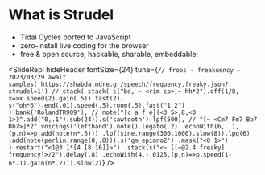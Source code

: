 
# What is Strudel

- Tidal Cycles ported to JavaScript
- zero-install live coding for the browser
- free & open source, hackable, sharable, embeddable:

<SlideRepl
  hideHeader
  fontSize={24}
  tune={`// froos - freakuency - 2023/03/29
await samples('https://shabda.ndre.gr/speech/frequency,freaky.json?strudel=1')
//
stack(
  stack(
    s("bd, ~ <rim cp>,~ hh*2").off(1/8, x=>x.speed(2).gain(.5)).fast(2),
    s("oh*6").end(.01).speed(.5).room(.5).fast("1 2")
  ).bank('RolandTR909'),
  //
  note("[c a f e](<3 5>,8,<0 1>)".add("0,.1").sub(24)).s('sawtooth').lpf(500),
  //
  "[~ <Cm7 Fm7 Bb7 Db7>]*2".voicings('lefthand').note().legato(.2)
  .echoWith(6, .1, (p,n)=>p.add(note(n*.6)))
  .lpf(sine.range(300,1000).slow(8)).lpq(6)
  .add(note(perlin.range(0,.8))).s('gm_epiano2')
  .mask("<0 1>")
).restart("<1@3 1*[4 [8 16]]>")
  .stack(s("<~ [[~@2.4 freaky] frequency]>/2").delay(.8)
  .echoWith(4,-.0125,(p,n)=>p.speed(1-n*.1).gain(n*.2))).slow(2)`}
/>
